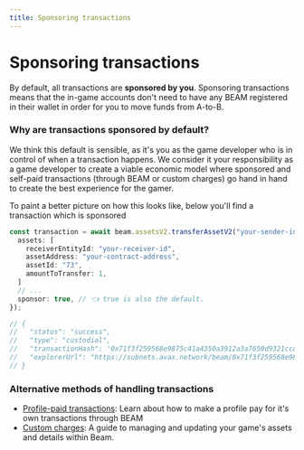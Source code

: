 ```yaml
---
title: Sponsoring transactions
---
```


# Sponsoring transactions

By default, all transactions are **sponsored by you**. Sponsoring transactions means that the in-game accounts don't need to have any BEAM registered in their wallet in order for you to move funds from A-to-B.

### Why are transactions sponsored by default?

We think this default is sensible, as it's you as the game developer who is in control of when a transaction happens. We consider it your responsibility as a game developer to create a viable economic model where sponsored and self-paid transactions (through BEAM or custom charges) go hand in hand to create the best experience for the gamer.

To paint a better picture on how this looks like, below you'll find a transaction which is sponsored

```typescript
const transaction = await beam.assetsV2.transferAssetV2("your-sender-id", {
  assets: [
    receiverEntityId: "your-receiver-id",
    assetAddress: "your-contract-address",
    assetId: "73",
    amountToTransfer: 1,
  ]
  // ...
  sponsor: true, // 👈 true is also the default.
});

// {
//   "status": "success",
//   "type": "custodial",
//   "transactionHash": '0x71f3f259568e9875c41a4350a3912a3a7650d9321ccd1d57641241128b4e504f',
//   "explorerUrl": "https://subnets.avax.network/beam/0x71f3f259568e9875c41a4350a3912a3a7650d9321ccd1d57641241128b4e504f"
// }
```

### Alternative methods of handling transactions

- [Profile-paid transactions](/sdk/transactions/profile-paid-transactions): Learn about how to make a profile pay for it's own transactions through BEAM
- [Custom charges](/sdk/transactions/custom-charges): A guide to managing and updating your game's assets and details within Beam.

